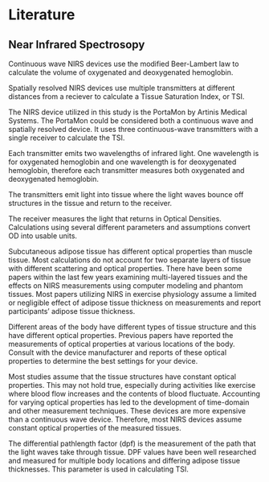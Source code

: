 # Literature {#Literature}

## Near Infrared Spectrosopy {#Literature-nirs}

Continuous wave NIRS devices use the modified Beer-Lambert law to calculate the volume of oxygenated and deoxygenated hemoglobin.

Spatially resolved NIRS devices use multiple transmitters at different distances from a reciever to calculate a Tissue Saturation Index, or TSI. 

The NIRS device utilized in this study is the PortaMon by Artinis Medical Systems. The PortaMon could be considered both a continuous wave and spatially resolved device. It uses three continuous-wave transmitters with a single receiver to calculate the TSI. 

Each transmitter emits two wavelengths of infrared light. One wavelength is for oxygenated hemoglobin and one wavelength is for deoxygenated hemoglobin, therefore each transmitter measures both oxygenated and deoxygenated hemoglobin. 

The transmitters emit light into tissue where the light waves bounce off structures in the tissue and return to the receiver. 

The receiver measures the light that returns in Optical Densities. Calculations using several different parameters and assumptions convert OD into usable units.

Subcutaneous adipose tissue has different optical properties than muscle tissue. Most calculations do not account for two separate layers of tissue with different scattering and optical properties. There have been some papers within the last few years  examining multi-layered tissues and the effects on NIRS measurements using computer modeling and phantom tissues. Most papers utilizing NIRS in exercise physiology assume a limited or negligible effect of adipose tissue thickness on measurements and report participants' adipose tissue thickness.

Different areas of the body have different types of tissue structure and this have different optical properties. Previous papers have reported the measurements of optical properties at various locations of the body. Consult with the device manufacturer and reports of these optical properties to determine the best settings for your device.

Most studies assume that the tissue structures have constant optical properties. This may not hold true, especially during activities like exercise where blood flow increases and the contents of blood fluctuate. Accounting for varying optical properties has led to the development of time-domain and other measurement techniques. These devices are more expensive than a continuous wave device. Therefore, most NIRS devices assume constant optical properties of the measured tissues.

The differential pathlength factor (dpf) is the measurement of the path that the light waves take through tissue. DPF values have been well researched and measured for multiple body locations and differing adipose tissue thicknesses. This parameter is used in calculating TSI.

